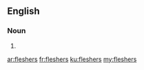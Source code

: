 ==English==

===Noun===
{{head|en|noun plural form}}

# {{plural of|flesher|lang=en}}

[[ar:fleshers]]
[[fr:fleshers]]
[[ku:fleshers]]
[[my:fleshers]]